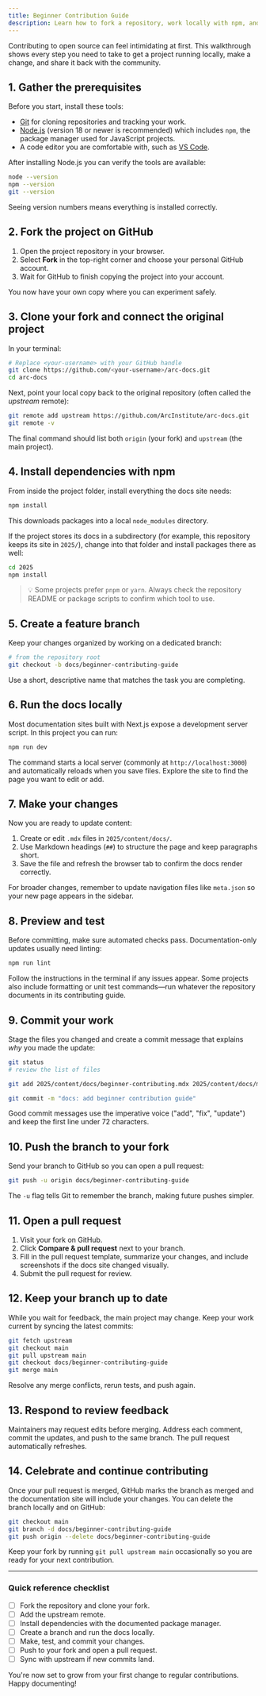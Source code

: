 ```yaml
---
title: Beginner Contribution Guide
description: Learn how to fork a repository, work locally with npm, and open your first pull request.
---
```


Contributing to open source can feel intimidating at first. This walkthrough shows every step you need to take to get a project running locally, make a change, and share it back with the community.

## 1. Gather the prerequisites

Before you start, install these tools:

- [Git](https://git-scm.com/downloads) for cloning repositories and tracking your work.
- [Node.js](https://nodejs.org/) (version 18 or newer is recommended) which includes `npm`, the package manager used for JavaScript projects.
- A code editor you are comfortable with, such as [VS Code](https://code.visualstudio.com/).

After installing Node.js you can verify the tools are available:

```bash
node --version
npm --version
git --version
```

Seeing version numbers means everything is installed correctly.

## 2. Fork the project on GitHub

1. Open the project repository in your browser.
2. Select **Fork** in the top-right corner and choose your personal GitHub account.
3. Wait for GitHub to finish copying the project into your account.

You now have your own copy where you can experiment safely.

## 3. Clone your fork and connect the original project

In your terminal:

```bash
# Replace <your-username> with your GitHub handle
git clone https://github.com/<your-username>/arc-docs.git
cd arc-docs
```

Next, point your local copy back to the original repository (often called the *upstream* remote):

```bash
git remote add upstream https://github.com/ArcInstitute/arc-docs.git
git remote -v
```

The final command should list both `origin` (your fork) and `upstream` (the main project).

## 4. Install dependencies with npm

From inside the project folder, install everything the docs site needs:

```bash
npm install
```

This downloads packages into a local `node_modules` directory.

If the project stores its docs in a subdirectory (for example, this repository keeps its site in `2025/`), change into that folder and install packages there as well:

```bash
cd 2025
npm install
```

> 💡 Some projects prefer `pnpm` or `yarn`. Always check the repository README or package scripts to confirm which tool to use.

## 5. Create a feature branch

Keep your changes organized by working on a dedicated branch:

```bash
# from the repository root
git checkout -b docs/beginner-contributing-guide
```

Use a short, descriptive name that matches the task you are completing.

## 6. Run the docs locally

Most documentation sites built with Next.js expose a development server script. In this project you can run:

```bash
npm run dev
```

The command starts a local server (commonly at `http://localhost:3000`) and automatically reloads when you save files. Explore the site to find the page you want to edit or add.

## 7. Make your changes

Now you are ready to update content:

1. Create or edit `.mdx` files in `2025/content/docs/`.
2. Use Markdown headings (`##`) to structure the page and keep paragraphs short.
3. Save the file and refresh the browser tab to confirm the docs render correctly.

For broader changes, remember to update navigation files like `meta.json` so your new page appears in the sidebar.

## 8. Preview and test

Before committing, make sure automated checks pass. Documentation-only updates usually need linting:

```bash
npm run lint
```

Follow the instructions in the terminal if any issues appear. Some projects also include formatting or unit test commands—run whatever the repository documents in its contributing guide.

## 9. Commit your work

Stage the files you changed and create a commit message that explains *why* you made the update:

```bash
git status
# review the list of files

git add 2025/content/docs/beginner-contributing.mdx 2025/content/docs/meta.json

git commit -m "docs: add beginner contribution guide"
```

Good commit messages use the imperative voice ("add", "fix", "update") and keep the first line under 72 characters.

## 10. Push the branch to your fork

Send your branch to GitHub so you can open a pull request:

```bash
git push -u origin docs/beginner-contributing-guide
```

The `-u` flag tells Git to remember the branch, making future pushes simpler.

## 11. Open a pull request

1. Visit your fork on GitHub.
2. Click **Compare & pull request** next to your branch.
3. Fill in the pull request template, summarize your changes, and include screenshots if the docs site changed visually.
4. Submit the pull request for review.

## 12. Keep your branch up to date

While you wait for feedback, the main project may change. Keep your work current by syncing the latest commits:

```bash
git fetch upstream
git checkout main
git pull upstream main
git checkout docs/beginner-contributing-guide
git merge main
```

Resolve any merge conflicts, rerun tests, and push again.

## 13. Respond to review feedback

Maintainers may request edits before merging. Address each comment, commit the updates, and push to the same branch. The pull request automatically refreshes.

## 14. Celebrate and continue contributing

Once your pull request is merged, GitHub marks the branch as merged and the documentation site will include your changes. You can delete the branch locally and on GitHub:

```bash
git checkout main
git branch -d docs/beginner-contributing-guide
git push origin --delete docs/beginner-contributing-guide
```

Keep your fork by running `git pull upstream main` occasionally so you are ready for your next contribution.

---

### Quick reference checklist

- [ ] Fork the repository and clone your fork.
- [ ] Add the upstream remote.
- [ ] Install dependencies with the documented package manager.
- [ ] Create a branch and run the docs locally.
- [ ] Make, test, and commit your changes.
- [ ] Push to your fork and open a pull request.
- [ ] Sync with upstream if new commits land.

You're now set to grow from your first change to regular contributions. Happy documenting!
